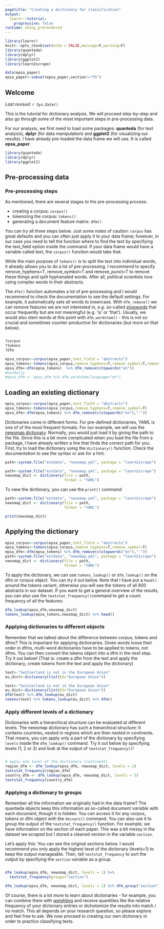 ```yaml
---
pagetitle: "Creating a dictionary for classification"
output: 
  learnr::tutorial:
    progressive: false
runtime: shiny_prerendered
---
```


```r
library(learnr)
knitr::opts_chunk$set(echo = FALSE,message=F,warning=F)
library(quanteda)
library(dplyr)
library(ggplot2)
library(learn2scrape)

data(epsa_paper)
epsa_paper<-subset(epsa_paper,section!="PS")
```

## Welcome

*Last revised: `r Sys.Date()`*

This is the tutorial for dictionary analysis. We will proceed step-by-step and also go through some of the most important steps in pre-processing data.

For our analysis, we first need to load some packages: **quanteda** (for text analysis), **dplyr** (for data manipulation) and **ggplot2** (for visualizing our results). I have already pre-loaded the data frame we will use. It is called **epsa_paper**.

```r
library(quanteda)
library(dplyr)
library(ggplot2)
```

## Pre-processing data

### Pre-processing steps

As mentioned, there are several stages to the pre-processing process:

- creating a corpus: `corpus()`
- tokenizing the corpus: `tokens()`
- generating a document feature matrix: `dfm()`

You can try all three steps below. Just some notes of caution: `corpus` has great defaults and you can often just apply it to your data frame; however, in our case you need to tell the function where to find the text by specifying the text_field option inside the command. If your data frame would have a variable called text, the `corpus()` function would take that.

While the main purpose of `tokens()` is to split the text into individual words, it already allows you to do a lot of pre-processing. I recommend to specify remove_hyphens=T, remove_symbol=T and remove_punct=T to remove these things and split hyphenated words. After all, political scientists love using complex words in their abstracts.

The `dfm()` function automates a lot of pre-processing and I would recommend to check the documentation to see the default settings. For example, it automatically sets all words to lowercase. With `dfm_remove()` we can remove features we are not interested in, e.g. so-called [stopwords](https://en.wikipedia.org/wiki/Stop_words){target="_blank"} that occur frequently but are not meaningful (e.g. 'is' or 'that'). Usually, we would also stem words at this point with `dfm_wordstem()` - this is not so crucial and sometimes counter-productive for dictionaries (but more on that below).

```r


```

```r
?corpus
?tokens
?dfm
```

```r
epsa_corpus<-corpus(epsa_paper,text_field = "abstracts")
epsa_tokens<-tokens(epsa_corpus,remove_hyphens=T,remove_symbol=T,remove_punct=T)
epsa_dfm<-dfm(epsa_tokens)  %>% dfm_remove(stopwords("en"))
#normally
#epsa_dfm <- epsa_dfm %>% dfm_wordstem(language="en")
```



## Loading an existing dictionary


```r
epsa_corpus<-corpus(epsa_paper,text_field = "abstracts")
epsa_tokens<-tokens(epsa_corpus,remove_hyphens=T,remove_symbol=T)
epsa_dfm<-dfm(epsa_tokens) %>% dfm_remove(c(stopwords("en"),"-"))
```

Dictionaries come in different forms. For pre-defined dictionaries, YAML is one of of the most frequent formats. For our example, we will use the [newsmap dictionary](). Normally, you would just load it by giving the path to the file. Since this is a bit more complicated when you load the file from a package, I have already written a line that finds the correct path for you.
 First, try to load the dictionary using the `dictionary()` function. Check the documentation to see the syntax or ask for a hint.

```r
path<-system.file("extdata", "newsmap.yml", package = "learn2scrape")

```

```r
path<-system.file("extdata", "newsmap.yml", package = "learn2scrape")
newsmap_dict <- dictionary(file = path,
                           format = "YAML")

```


To view the dictionary, you can use the `print()` command

```r
path<-system.file("extdata", "newsmap.yml", package = "learn2scrape")
newsmap_dict <- dictionary(file = path,
                           format = "YAML")
```

```r
print(newsmap_dict)
```


## Applying the dictionary

```r
epsa_corpus<-corpus(epsa_paper,text_field = "abstracts")
epsa_tokens<-tokens(epsa_corpus,remove_hyphens=T,remove_symbol=T)
epsa_dfm<-dfm(epsa_tokens) %>% dfm_remove(c(stopwords("en"),"-"))
path<-system.file("extdata", "newsmap.yml", package = "learn2scrape")
newsmap_dict <- dictionary(file = path,
                           format = "YAML")
```


To apply the dictionary, we can use `tokens_lookup()` or `dfm_lookup()` on the dfm or corpus object. You can try it out below. Note that I have put a `head()` around the tokens variant, otherwise you will see the tokens of all 800 abstracts in our dataset. If you want to get a general overview of the results, you can also use the `textstat_frequency()`command to get a count frequency of all the features:

```r
dfm_lookup(epsa_dfm,newsmap_dict)
tokens_lookup(epsa_tokens,newsmap_dict) %>% head()
```


### Applying dictionaries to different objects

Remember that we talked about the difference between corpus, tokens and dfms? This is important for applying dictionaries. 
Given words loose their order in dfms, multi-word dictionaries have to be applied to tokens, not dfms. You can then convert the tokens object into a dfm in the next step. Try it out below! (That is: create a dfm from the text and apply the dictionary, create tokens from the text and apply the dictionary)

```r
text<-"Switzerland is not in the European Union"
eu_dict<-dictionary(list(EU="European Union"))


```

```r
text<-"Switzerland is not in the European Union"
eu_dict<-dictionary(list(EU="European Union"))
dfm(text) %>% dfm_lookup(eu_dict)
tokens(text) %>% tokens_lookup(eu_dict) %>% dfm()
```

### Apply different levels of a dictionary

Dictionaries with a hierarchical structure can be evaluated at different levels. The newsmap dictionary has such a hierarchical structure: It contains countries, nested in regions which are then nested in continents. That means, you can apply only a part of the dictionary by specifying `levels` inside the `dfm_lookup()` command. Try it out below by specifying levels (1, 2 or 3) and look at the output of `textstat_frequency()`!

```r




```

```r
# apply one level of the dictionary (continent)
region_dfm <- dfm_lookup(epsa_dfm, newsmap_dict, levels = 1)
textstat_frequency(region_dfm)
country_dfm <- dfm_lookup(epsa_dfm, newsmap_dict, levels = 3)
textstat_frequency(country_dfm)
```


### Applying a dictionary to groups

Remember all the information we originally had in the data frame? The quanteda objects keep this information as so-called *document variable* with each document, though it is hidden. You can access it for any corpus, tokens or dfm object with the `docvars()` command. You can also use it to group the output of the `textstat_frequency()` function. For example, we have information on the section of each paper. This was a bit messy in the dataset we scraped but I stored a cleaned version in the variable `section`. 

Let's apply this: You can see the original sections below. I would recommend you only apply the highest level of the dictionary (levels=1) to keep the output manageable. Then, tell `textstat_frequency` to sort the output by specifying the `section` variable as a group.

```r


```

```r
dfm_lookup(epsa_dfm, newsmap_dict, levels = 1) %>%
  textstat_frequency(groups="section")
```


<!--Bonus: If you want to visualize this, you can use `dfm_weight()` to calculate proportions by group.-->

```r
dfm_lookup(epsa_dfm, newsmap_dict, levels = 1) %>% dfm_group("section") %>% dfm_weight("prop") %>% textstat_frequency(group="section") %>% ggplot(aes(y=frequency,color=group,x=feature))+geom_point()
```


Of course, there is a lot more to learn about dictionaries - for example, you can combine them with [weighting](https://quanteda.io/reference/dfm_weight.html){target="_blank"} and receive quantities like the relative frequency of your dictionary entries or dichotomize the results into match / no match. This all depends on your research question, so please explore and feel free to ask. We now proceed to creating our own dictionary in order to practice classifying texts.
